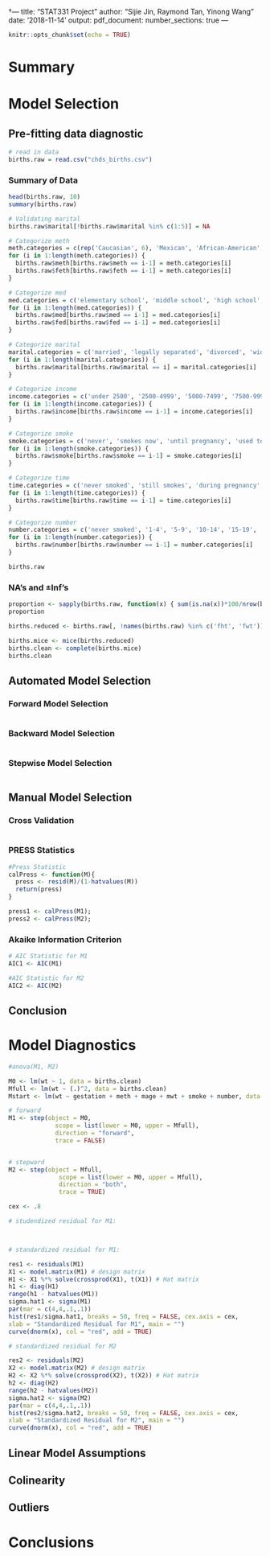 †---
title: "STAT331 Project"
author: "Sijie Jin, Raymond Tan, Yinong Wang"
date: '2018-11-14'
output: 
  pdf_document:
    number_sections: true
---

```r
knitr::opts_chunk$set(echo = TRUE)
```

# Summary

# Model Selection

## Pre-fitting data diagnostic

```r
# read in data
births.raw = read.csv("chds_births.csv")
```

### Summary of Data

```r
head(births.raw, 10)
summary(births.raw)
```

```r
# Validating marital
births.raw$marital[!births.raw$marital %in% c(1:5)] = NA
```


```r
# Categorize meth
meth.categories = c(rep('Caucasian', 6), 'Mexican', 'African-American', 'Asian', 'Mixed', 'Other')
for (i in 1:length(meth.categories)) {
  births.raw$meth[births.raw$meth == i-1] = meth.categories[i]
  births.raw$feth[births.raw$feth == i-1] = meth.categories[i]
}

# Categorize med
med.categories = c('elementary school', 'middle school', 'high school', 'high school + trade school', 'high school + some college', 'college graduate', 'trade school', 'high school unclear')
for (i in 1:length(med.categories)) {
  births.raw$med[births.raw$med == i-1] = med.categories[i]
  births.raw$fed[births.raw$fed == i-1] = med.categories[i]
}

# Categorize marital
marital.categories = c('married', 'legally separated', 'divorced', 'widowed', 'never married')
for (i in 1:length(marital.categories)) {
  births.raw$marital[births.raw$marital == i] = marital.categories[i]
}

# Categorize income
income.categories = c('under 2500', '2500-4999', '5000-7499', '7500-9999', '10000-12499', '12500-14999', '15000-17499', '17500-19999', '20000-22499', 'over 22500')
for (i in 1:length(income.categories)) {
  births.raw$income[births.raw$income == i-1] = income.categories[i]
}

# Categorize smoke
smoke.categories = c('never', 'smokes now', 'until pregnancy', 'used to, not anymore')
for (i in 1:length(smoke.categories)) {
  births.raw$smoke[births.raw$smoke == i-1] = smoke.categories[i]
}

# Categorize time
time.categories = c('never smoked', 'still smokes', 'during pregnancy', 'less than a year', '1-2 years', '2-3 years', '3-4 years', '5-9 years', 'more than 10 years', 'quit but don’t know when')
for (i in 1:length(time.categories)) {
  births.raw$time[births.raw$time == i-1] = time.categories[i]
}

# Categorize number
number.categories = c('never smoked', '1-4', '5-9', '10-14', '15-19', '20-29', '30=39', '40-60', 'more than 60', 'smoked but don’t know how much')
for (i in 1:length(number.categories)) {
  births.raw$number[births.raw$number == i-1] = number.categories[i]
}

births.raw
```

### NA's and $\pm$Inf's

```r
proportion <- sapply(births.raw, function(x) { sum(is.na(x))*100/nrow(births.raw) })
proportion

births.reduced <- births.raw[, !names(births.raw) %in% c('fht', 'fwt')]

births.mice <- mice(births.reduced)
births.clean <- complete(births.mice)
births.clean
```

## Automated Model Selection

### Forward Model Selection

```r

```

### Backward Model Selection

```r

```

### Stepwise Model Selection

```r

```

## Manual Model Selection

### Cross Validation

```r

```

### PRESS Statistics

```r
#Press Statistic
calPress <- function(M){
  press <- resid(M)/(1-hatvalues(M))
  return(press)
}

press1 <- calPress(M1);
press2 <- calPress(M2);
```



### Akaike Information Criterion
```r
# AIC Statistic for M1
AIC1 <- AIC(M1)

#AIC Statistic for M2
AIC2 <- AIC(M2)
```



## Conclusion

# Model Diagnostics

```r
#anova(M1, M2)

M0 <- lm(wt ~ 1, data = births.clean)
Mfull <- lm(wt ~ (.)^2, data = births.clean)
Mstart <- lm(wt ~ gestation + meth + mage + mwt + smoke + number, data = births.clean)

# forward
M1 <- step(object = M0,
             scope = list(lower = M0, upper = Mfull),
             direction = "forward",
             trace = FALSE)


# stepward
M2 <- step(object = Mfull, 
              scope = list(lower = M0, upper = Mfull),
              direction = "both", 
              trace = TRUE)

cex <- .8

# studendized residual for M1:



# standardized residual for M1:

res1 <- residuals(M1) 
X1 <- model.matrix(M1) # design matrix
H1 <- X1 %*% solve(crossprod(X1), t(X1)) # Hat matrix
h1 <- diag(H1)
range(h1 - hatvalues(M1))
sigma.hat1 <- sigma(M1)
par(mar = c(4,4,.1,.1))
hist(res1/sigma.hat1, breaks = 50, freq = FALSE, cex.axis = cex,
xlab = "Standardized Residual for M1", main = "")
curve(dnorm(x), col = "red", add = TRUE)

# standardized residual for M2

res2 <- residuals(M2) 
X2 <- model.matrix(M2) # design matrix
H2 <- X2 %*% solve(crossprod(X2), t(X2)) # Hat matrix
h2 <- diag(H2)
range(h2 - hatvalues(M2))
sigma.hat2 <- sigma(M2)
par(mar = c(4,4,.1,.1))
hist(res2/sigma.hat2, breaks = 50, freq = FALSE, cex.axis = cex,
xlab = "Standardized Residual for M2", main = "")
curve(dnorm(x), col = "red", add = TRUE)


```

## Linear Model Assumptions

## Colinearity

## Outliers

# Conclusions

